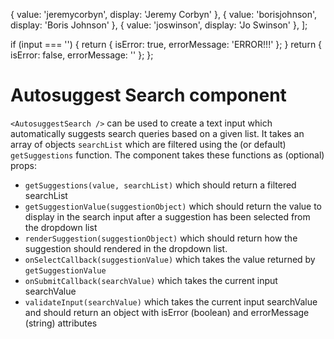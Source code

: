 
  { value: 'jeremycorbyn', display: 'Jeremy Corbyn' },
  { value: 'borisjohnson', display: 'Boris Johnson' },
  { value: 'joswinson', display: 'Jo Swinson' },
];

  if (input === '') {
    return { isError: true, errorMessage: 'ERROR!!!' };
  }
  return { isError: false, errorMessage: '' };
};

<Meta of={IndexStories} />

# Autosuggest Search component

`<AutosuggestSearch />` can be used to create a text input which automatically
suggests search queries based on a given list. It takes an array of objects
`searchList` which are filtered using the (or default) `getSuggestions`
function. The component takes these functions as (optional) props:

- `getSuggestions(value, searchList)` which should return a filtered searchList
- `getSuggestionValue(suggestionObject)` which should return the value to display
  in the search input after a suggestion has been selected from the dropdown list
- `renderSuggestion(suggestionObject)` which should return how the suggestion
  should rendered in the dropdown list.
- `onSelectCallback(suggestionValue)` which takes the value returned by `getSuggestionValue`
- `onSubmitCallback(searchValue)` which takes the current input searchValue
- `validateInput(searchValue)` which takes the current input searchValue and should return
  an object with isError (boolean) and errorMessage (string) attributes

<Canvas>
  <Story of={IndexStories.Examples} />
</Canvas>
